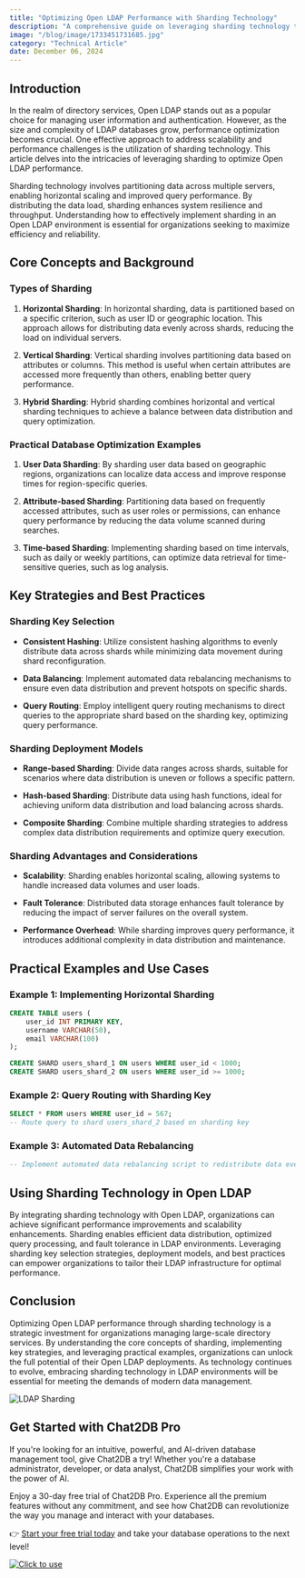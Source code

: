 ```yaml
---
title: "Optimizing Open LDAP Performance with Sharding Technology"
description: "A comprehensive guide on leveraging sharding technology to enhance the performance of Open LDAP, including key strategies, practical examples, and best practices."
image: "/blog/image/1733451731685.jpg"
category: "Technical Article"
date: December 06, 2024
---
```


## Introduction

In the realm of directory services, Open LDAP stands out as a popular choice for managing user information and authentication. However, as the size and complexity of LDAP databases grow, performance optimization becomes crucial. One effective approach to address scalability and performance challenges is the utilization of sharding technology. This article delves into the intricacies of leveraging sharding to optimize Open LDAP performance.

Sharding technology involves partitioning data across multiple servers, enabling horizontal scaling and improved query performance. By distributing the data load, sharding enhances system resilience and throughput. Understanding how to effectively implement sharding in an Open LDAP environment is essential for organizations seeking to maximize efficiency and reliability.

## Core Concepts and Background

### Types of Sharding

1. **Horizontal Sharding**: In horizontal sharding, data is partitioned based on a specific criterion, such as user ID or geographic location. This approach allows for distributing data evenly across shards, reducing the load on individual servers.

2. **Vertical Sharding**: Vertical sharding involves partitioning data based on attributes or columns. This method is useful when certain attributes are accessed more frequently than others, enabling better query performance.

3. **Hybrid Sharding**: Hybrid sharding combines horizontal and vertical sharding techniques to achieve a balance between data distribution and query optimization.

### Practical Database Optimization Examples

1. **User Data Sharding**: By sharding user data based on geographic regions, organizations can localize data access and improve response times for region-specific queries.

2. **Attribute-based Sharding**: Partitioning data based on frequently accessed attributes, such as user roles or permissions, can enhance query performance by reducing the data volume scanned during searches.

3. **Time-based Sharding**: Implementing sharding based on time intervals, such as daily or weekly partitions, can optimize data retrieval for time-sensitive queries, such as log analysis.

## Key Strategies and Best Practices

### Sharding Key Selection

- **Consistent Hashing**: Utilize consistent hashing algorithms to evenly distribute data across shards while minimizing data movement during shard reconfiguration.

- **Data Balancing**: Implement automated data rebalancing mechanisms to ensure even data distribution and prevent hotspots on specific shards.

- **Query Routing**: Employ intelligent query routing mechanisms to direct queries to the appropriate shard based on the sharding key, optimizing query performance.

### Sharding Deployment Models

- **Range-based Sharding**: Divide data ranges across shards, suitable for scenarios where data distribution is uneven or follows a specific pattern.

- **Hash-based Sharding**: Distribute data using hash functions, ideal for achieving uniform data distribution and load balancing across shards.

- **Composite Sharding**: Combine multiple sharding strategies to address complex data distribution requirements and optimize query execution.

### Sharding Advantages and Considerations

- **Scalability**: Sharding enables horizontal scaling, allowing systems to handle increased data volumes and user loads.

- **Fault Tolerance**: Distributed data storage enhances fault tolerance by reducing the impact of server failures on the overall system.

- **Performance Overhead**: While sharding improves query performance, it introduces additional complexity in data distribution and maintenance.

## Practical Examples and Use Cases

### Example 1: Implementing Horizontal Sharding

```sql
CREATE TABLE users (
    user_id INT PRIMARY KEY,
    username VARCHAR(50),
    email VARCHAR(100)
);

CREATE SHARD users_shard_1 ON users WHERE user_id < 1000;
CREATE SHARD users_shard_2 ON users WHERE user_id >= 1000;
```

### Example 2: Query Routing with Sharding Key

```sql
SELECT * FROM users WHERE user_id = 567;
-- Route query to shard users_shard_2 based on sharding key
```

### Example 3: Automated Data Rebalancing

```sql
-- Implement automated data rebalancing script to redistribute data evenly across shards
```

## Using Sharding Technology in Open LDAP

By integrating sharding technology with Open LDAP, organizations can achieve significant performance improvements and scalability enhancements. Sharding enables efficient data distribution, optimized query processing, and fault tolerance in LDAP environments. Leveraging sharding key selection strategies, deployment models, and best practices can empower organizations to tailor their LDAP infrastructure for optimal performance.

## Conclusion

Optimizing Open LDAP performance through sharding technology is a strategic investment for organizations managing large-scale directory services. By understanding the core concepts of sharding, implementing key strategies, and leveraging practical examples, organizations can unlock the full potential of their Open LDAP deployments. As technology continues to evolve, embracing sharding technology in LDAP environments will be essential for meeting the demands of modern data management.

![LDAP Sharding](https://example.com/ldap-sharding.jpg)

## Get Started with Chat2DB Pro

If you're looking for an intuitive, powerful, and AI-driven database management tool, give Chat2DB a try! Whether you're a database administrator, developer, or data analyst, Chat2DB simplifies your work with the power of AI.

Enjoy a 30-day free trial of Chat2DB Pro. Experience all the premium features without any commitment, and see how Chat2DB can revolutionize the way you manage and interact with your databases.

👉 [Start your free trial today](https://chat2db.ai/pricing) and take your database operations to the next level!


[![Click to use](/image/blog/bg/chat2db.jpg)](https://app.chat2db-ai.com/)
